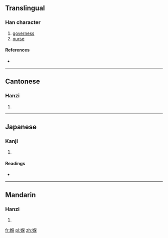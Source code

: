 ==Translingual==

===Han character===
{{Han char|rn=38|rad=女|as=09|sn=12|four=4649<sub>4</sub>|canj=女人口木 (VORD)|ids=⿰[[女]][[保]]}}

# [[governess]]
# [[nurse]]

====References====
* {{Han ref|kx=0267.361|hdz=80018.110|uh=5AAC|ud=23212|bh=D8BF|bd=55487}}

----

==Cantonese==

===Hanzi===
{{yue-hanzi|jyut=|y=bou2}}

# {{defn|lang=yue|sort=女09}}

----

==Japanese==

===Kanji===
{{ja-kanji|grade=|rs=女09}}

# {{defn|lang=ja|sort=女09}}

====Readings====
* {{ja-readings|on=[[ほ]] (ho)|kun=}}

----

==Mandarin==

===Hanzi===
{{cmn-hanzi|pin=[[bǎo]] ([[bao3]])|wg=pao<sup>3</sup>}}

# {{defn|lang=cmn|sort=女09}}

[[fr:媬]]
[[pl:媬]]
[[zh:媬]]